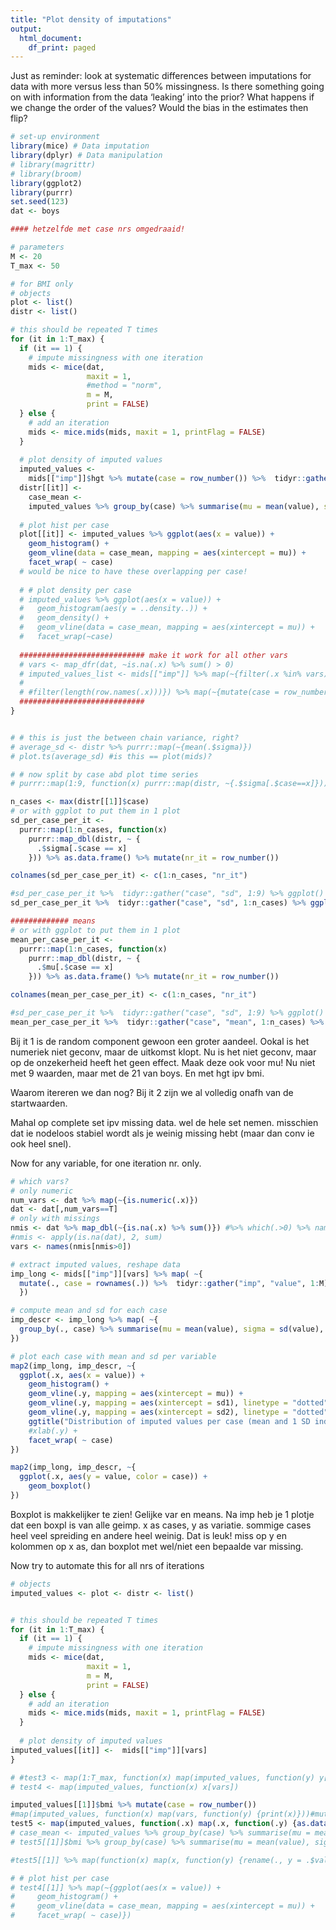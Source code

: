 ---
title: "Plot density of imputations"
output:
  html_document:
    df_print: paged
---

Just as reminder: look at systematic differences between imputations for data with more versus less than 50% missingness. Is there something going on with information from the data 'leaking' into the prior? What happens if we change the order of the values? Would the bias in the estimates then flip?

```{r echo=TRUE, message=FALSE, warning=FALSE}
# set-up environment
library(mice) # Data imputation
library(dplyr) # Data manipulation
# library(magrittr)
# library(broom)
library(ggplot2)
library(purrr)
set.seed(123)
dat <- boys

#### hetzelfde met case nrs omgedraaid!

# parameters
M <- 20
T_max <- 50

```


```{r}
# for BMI only
# objects
plot <- list()
distr <- list()

# this should be repeated T times
for (it in 1:T_max) {
  if (it == 1) {
    # impute missingness with one iteration
    mids <- mice(dat, 
                 maxit = 1,
                 #method = "norm",
                 m = M,
                 print = FALSE)
  } else {
    # add an iteration
    mids <- mice.mids(mids, maxit = 1, printFlag = FALSE)
  }
  
  # plot density of imputed values
  imputed_values <-
    mids[["imp"]]$hgt %>% mutate(case = row_number()) %>%  tidyr::gather("imp", "value", 1:M) %>% .[order(.$case, .$imp),] #%>% group_by(case) %>% mutate(case_mean = mean(value)) %>% ungroup()
  distr[[it]] <-
    case_mean <-
    imputed_values %>% group_by(case) %>% summarise(mu = mean(value), sigma = sd(value))
  
  # plot hist per case
  plot[[it]] <- imputed_values %>% ggplot(aes(x = value)) +
    geom_histogram() +
    geom_vline(data = case_mean, mapping = aes(xintercept = mu)) +
    facet_wrap( ~ case)
  # would be nice to have these overlapping per case!
  
  # # plot density per case
  # imputed_values %>% ggplot(aes(x = value)) +
  #   geom_histogram(aes(y = ..density..)) +
  #   geom_density() +
  #   geom_vline(data = case_mean, mapping = aes(xintercept = mu)) +
  #   facet_wrap(~case)
  
  ############################ make it work for all other vars
  # vars <- map_dfr(dat, ~is.na(.x) %>% sum() > 0)
  # imputed_values_list <- mids[["imp"]] %>% map(~{filter(.x %in% vars)})
  #
  # #filter(length(row.names(.x)))}) %>% map(~{mutate(case = row_number()) %>%  tidyr::gather("imp", "value", 1:M) %>% .[order(.$case, .$imp), ]})
  ############################
}


# # this is just the between chain variance, right?
# average_sd <- distr %>% purrr::map(~{mean(.$sigma)})
# plot.ts(average_sd) #is this == plot(mids)?

# # now split by case abd plot time series
# purrr::map(1:9, function(x) purrr::map(distr, ~{.$sigma[.$case==x]})) %>% purrr::map(~plot.ts(.x))

n_cases <- max(distr[[1]]$case)
# or with ggplot to put them in 1 plot
sd_per_case_per_it <-
  purrr::map(1:n_cases, function(x)
    purrr::map_dbl(distr, ~ {
      .$sigma[.$case == x]
    })) %>% as.data.frame() %>% mutate(nr_it = row_number())

colnames(sd_per_case_per_it) <- c(1:n_cases, "nr_it")

#sd_per_case_per_it %>%  tidyr::gather("case", "sd", 1:9) %>% ggplot() + geom_line(aes(x = nr_it, y = sd)) + facet_wrap(~case)
sd_per_case_per_it %>%  tidyr::gather("case", "sd", 1:n_cases) %>% ggplot(aes(x = nr_it, y = sd, col = case)) + geom_point() + geom_smooth(se = F)

############# means
# or with ggplot to put them in 1 plot
mean_per_case_per_it <-
  purrr::map(1:n_cases, function(x)
    purrr::map_dbl(distr, ~ {
      .$mu[.$case == x]
    })) %>% as.data.frame() %>% mutate(nr_it = row_number())

colnames(mean_per_case_per_it) <- c(1:n_cases, "nr_it")

#sd_per_case_per_it %>%  tidyr::gather("case", "sd", 1:9) %>% ggplot() + geom_line(aes(x = nr_it, y = sd)) + facet_wrap(~case)
mean_per_case_per_it %>%  tidyr::gather("case", "mean", 1:n_cases) %>% ggplot(aes(x = nr_it, y = mean, col = case)) + geom_point() + geom_smooth(se = F)

```
Bij it 1 is de random component gewoon een groter aandeel. Ookal is het numeriek niet geconv, maar de uitkomst klopt. Nu is het niet geconv, maar op de onzekerheid heeft het geen effect. Maak deze ook voor mu! Nu niet met 9 waarden, maar met de 21 van boys. En met hgt ipv bmi.

Waarom itereren we dan nog? Bij it 2 zijn we al volledig onafh van de startwaarden.

Mahal op complete set ipv missing data. wel de hele set nemen. misschien dat ie nodeloos stabiel wordt als je weinig missing hebt (maar dan conv ie ook heel snel).

Now for any variable, for one iteration nr. only.
```{r}
# which vars?
# only numeric
num_vars <- dat %>% map(~{is.numeric(.x)})
dat <- dat[,num_vars==T]
# only with missings
nmis <- dat %>% map_dbl(~{is.na(.x) %>% sum()}) #%>% which(.>0) %>% names()
#nmis <- apply(is.na(dat), 2, sum)
vars <- names(nmis[nmis>0])

# extract imputed values, reshape data
imp_long <- mids[["imp"]][vars] %>% map( ~{
  mutate(., case = rownames(.)) %>%  tidyr::gather("imp", "value", 1:M)
  })

# compute mean and sd for each case
imp_descr <- imp_long %>% map( ~{
  group_by(., case) %>% summarise(mu = mean(value), sigma = sd(value), sd1 = mu+sigma, sd2 = mu-sigma)
})

# plot each case with mean and sd per variable
map2(imp_long, imp_descr, ~{
  ggplot(.x, aes(x = value)) +
    geom_histogram() +
    geom_vline(.y, mapping = aes(xintercept = mu)) +
    geom_vline(.y, mapping = aes(xintercept = sd1), linetype = "dotted") +
    geom_vline(.y, mapping = aes(xintercept = sd2), linetype = "dotted") +
    ggtitle("Distribution of imputed values per case (mean and 1 SD indicated)") +
    #xlab(.y) +
    facet_wrap( ~ case)
})

map2(imp_long, imp_descr, ~{
  ggplot(.x, aes(y = value, color = case)) +
    geom_boxplot() 
})

```

Boxplot is makkelijker te zien! Gelijke var en means. Na imp heb je 1 plotje dat een boxpl is van alle geimp. x as cases, y as variatie. sommige cases heel veel spreiding en andere heel weinig. Dat is leuk! miss op y en kolommen op x as, dan boxplot met wel/niet een bepaalde var missing.


Now try to automate this for all nrs of iterations
```{r eval=FALSE, include=FALSE}
# objects
imputed_values <- plot <- distr <- list()


# this should be repeated T times
for (it in 1:T_max) {
  if (it == 1) {
    # impute missingness with one iteration
    mids <- mice(dat,
                 maxit = 1,
                 m = M,
                 print = FALSE)
  } else {
    # add an iteration
    mids <- mice.mids(mids, maxit = 1, printFlag = FALSE)
  }
  
  # plot density of imputed values
imputed_values[[it]] <-  mids[["imp"]][vars]
} 

# #test3 <- map(1:T_max, function(x) map(imputed_values, function(y) y[vars]))
# test4 <- map(imputed_values, function(x) x[vars])

imputed_values[[1]]$bmi %>% mutate(case = row_number())
#map(imputed_values, function(x) map(vars, function(y) {print(x)}))#mutate(case = row_number())})) #%>%  tidyr::gather("imp", "value", 1:M) %>% .[order(.$case, .$imp),]}) 
test5 <- map(imputed_values, function(.x) map(.x, function(.y) {as.data.frame(.y) %>% mutate(case = row_number()) %>%  tidyr::gather("imp", .y, 1:M)  %>% .[order(.$case),] %>% mutate(.x = .$value) }))#group_by(.$case) %>% summarise(mu = mean(.$value), sigma = sd(.$value))}) ) 
# case_mean <- imputed_values %>% group_by(case) %>% summarise(mu = mean(value), sigma = sd(value))
# test5[[1]]$bmi %>% group_by(case) %>% summarise(mu = mean(value), sigma = sd(value))  

#test5[[1]] %>% map(function(x) map(x, function(y) {rename(., y = .$value)}))

# # plot hist per case
# test4[[1]] %>% map(~{ggplot(aes(x = value)) +
#     geom_histogram() +
#     geom_vline(data = case_mean, mapping = aes(xintercept = mu)) +
#     facet_wrap( ~ case)}) 



```


